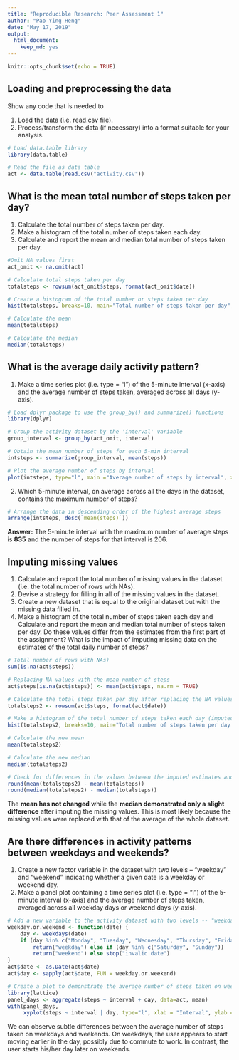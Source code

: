 ```yaml
---
title: "Reproducible Research: Peer Assessment 1"
author: "Pao Ying Heng"
date: "May 17, 2019"
output: 
  html_document: 
    keep_md: yes
---
```


```r
knitr::opts_chunk$set(echo = TRUE)
```

## Loading and preprocessing the data
Show any code that is needed to

1. Load the data (i.e. read.csv file).
2. Process/transform the data (if necessary) into a format suitable for your analysis.

```r
# Load data.table library
library(data.table)

# Read the file as data table
act <- data.table(read.csv("activity.csv")) 
```



## What is the mean total number of steps taken per day?
1. Calculate the total number of steps taken per day.
2. Make a histogram of the total number of steps taken each day.
3. Calculate and report the mean and median total number of steps taken per day.

```r
#Omit NA values first
act_omit <- na.omit(act)

# Calculate total steps taken per day
totalsteps <- rowsum(act_omit$steps, format(act_omit$date)) 
```

```r
# Create a histogram of the total number or steps taken per day
hist(totalsteps, breaks=10, main="Total number of steps taken per day", xlab="Total steps taken per day", col="pink")
```

```r
# Calculate the mean
mean(totalsteps)

# Calculate the median
median(totalsteps)
```



## What is the average daily activity pattern?
1. Make a time series plot (i.e. type = "l") of the 5-minute interval (x-axis) and the average number of steps taken, averaged across all days (y-axis).

```r
# Load dplyr package to use the group_by() and summarize() functions
library(dplyr) 

# Group the activity dataset by the 'interval' variable
group_interval <- group_by(act_omit, interval) 

# Obtain the mean number of steps for each 5-min interval
intsteps <- summarize(group_interval, mean(steps))

# Plot the average number of steps by interval
plot(intsteps, type="l", main ="Average number of steps by interval", xlab="Interval", ylab="Average number of steps")
```


2. Which 5-minute interval, on average across all the days in the dataset, contains the maximum number of steps?
```r
# Arrange the data in descending order of the highest average steps
arrange(intsteps, desc(`mean(steps)`))
```
**Answer:** The 5-minute interval with the maximum number of average steps is  **835**  and the number of steps for that interval is  206.


## Imputing missing values
1. Calculate and report the total number of missing values in the dataset (i.e. the total number of rows with NAs).
2. Devise a strategy for filling in all of the missing values in the dataset. 
3. Create a new dataset that is equal to the original dataset but with the missing data filled in.
4. Make a histogram of the total number of steps taken each day and Calculate and report the mean and median total number of steps taken per day. Do these values differ from the estimates from the first part of the assignment? What is the impact of imputing missing data on the estimates of the total daily number of steps?

```r
# Total number of rows with NAs)
sum(is.na(act$steps))
```

```r
# Replacing NA values with the mean number of steps
act$steps[is.na(act$steps)] <- mean(act$steps, na.rm = TRUE)

# Calculate the total steps taken per day after replacing the NA values with the mean number of steps
totalsteps2 <- rowsum(act$steps, format(act$date)) 

# Make a histogram of the total number of steps taken each day (imputed)
hist(totalsteps2, breaks=10, main="Total number of steps taken per day (imputed)", xlab="Total steps taken per day", col="lavender")
```

```r
# Calculate the new mean
mean(totalsteps2)

# Calculate the new median
median(totalsteps2)
```

```r
# Check for differences in the values between the imputed estimates and the earlier estimates
round(mean(totalsteps2) - mean(totalsteps))
round(median(totalsteps2) - median(totalsteps))
```

The **mean has not changed** while the **median demonstrated only a slight difference** after imputing the missing values. This is most likely because the missing values were replaced with that of the average of the whole dataset.   



## Are there differences in activity patterns between weekdays and weekends? 
1. Create a new factor variable in the dataset with two levels -- "weekday" and "weekend" indicating whether a given date is a weekday or weekend day.
2. Make a panel plot containing a time series plot (i.e. type = "l") of the 5-minute interval (x-axis) and the average number of steps taken, averaged across all weekday days or weekend days (y-axis). 

```r
# Add a new variable to the activity dataset with two levels -- "weekday" and "weekend" -- to indicate whether a given date is a weekday or weekend day
weekday.or.weekend <- function(date) {
    day <- weekdays(date)
    if (day %in% c("Monday", "Tuesday", "Wednesday", "Thursday", "Friday")) 
        return("weekday") else if (day %in% c("Saturday", "Sunday")) 
        return("weekend") else stop("invalid date")
}
act$date <- as.Date(act$date)
act$day <- sapply(act$date, FUN = weekday.or.weekend)
```

```r
# Create a plot to demonstrate the average number of steps taken on weekdays and weekends
library(lattice)
panel_days <- aggregate(steps ~ interval + day, data=act, mean)
with(panel_days,
     xyplot(steps ~ interval | day, type="l", xlab = "Interval", ylab = "Number of steps", layout = c(1, 2)))
```

We can observe subtle differences between the average number of steps taken on weekdays and weekends. On weekdays, the user appears to start moving earlier in the day, possibly due to commute to work. In contrast, the user starts his/her day later on weekends.
